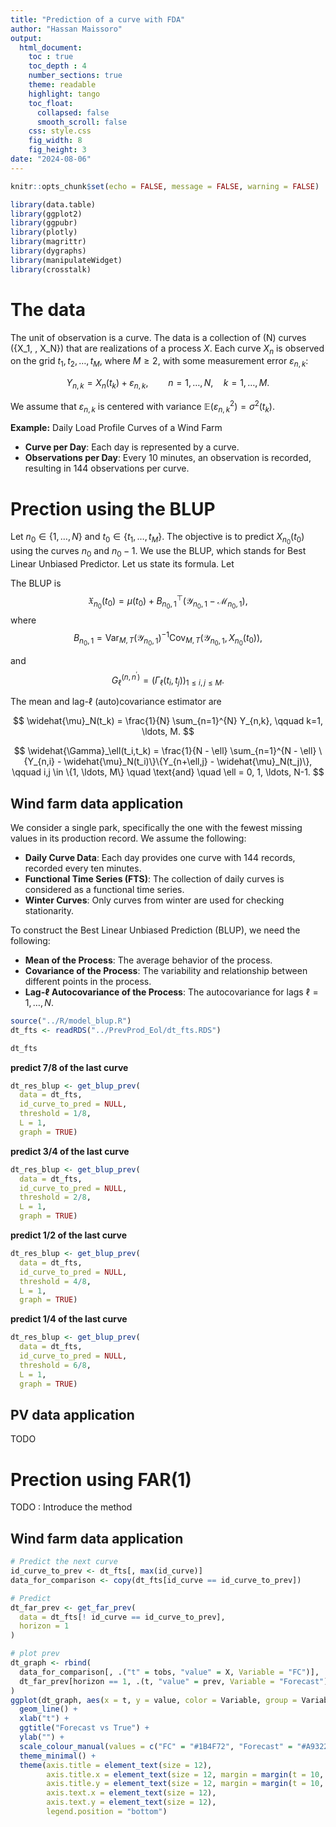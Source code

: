 ```yaml
---
title: "Prediction of a curve with FDA"
author: "Hassan Maissoro"
output: 
  html_document:
    toc : true
    toc_depth : 4
    number_sections: true
    theme: readable
    highlight: tango
    toc_float:
      collapsed: false
      smooth_scroll: false
    css: style.css
    fig_width: 8
    fig_height: 3
date: "2024-08-06"
---
```


```r
knitr::opts_chunk$set(echo = FALSE, message = FALSE, warning = FALSE)
```

```r
library(data.table)
library(ggplot2)
library(ggpubr)
library(plotly)
library(magrittr)
library(dygraphs)
library(manipulateWidget)
library(crosstalk)
```

# The data

The unit of observation is a curve. The data is a collection of \(N\) curves \(\{X_1, \ldots, X_N\}\) that are realizations of a process $X$. Each curve $X_n$ is observed on the grid $t_1, t_2, \ldots, t_M$, where $M \geq 2$, with some measurement error $\varepsilon_{n,k}$:

$$
Y_{n,k} = X_n(t_k) + \varepsilon_{n,k},  \qquad n = 1, \ldots, N, \quad k = 1, \ldots, M.
$$
 
We assume that $\varepsilon_{n,k}$ is centered with variance $\mathbb{E}(\varepsilon_{n,k}^2) = \sigma^2(t_k)$.
 

**Example:** Daily Load Profile Curves of a Wind Farm

- **Curve per Day**: Each day is represented by a curve.
- **Observations per Day**: Every 10 minutes, an observation is recorded, resulting in 144 observations per curve.


# Prection using the BLUP

Let $n_0 \in \{1, \ldots, N\}$ and $t_0 \in \{t_1, \ldots, t_M\}$. The objective is to predict $X_{n_0}(t_0)$ using the curves $n_0$ and $n_0 - 1$. We use the BLUP, which stands for Best Linear Unbiased Predictor. Let us state its formula. Let


\begin{align*}
  \mathcal{Y}_{n_0,1} &=(Y_{n_0-1, 1},\ldots,Y_{n_0-1, M}, Y_{n_0, 1},\ldots,Y_{n_0, M})^\top \\
  \mathcal{M}_{n_0,1} &= (\mu(t_1),\ldots, \mu(t_M),\mu(t_1),\ldots, \mu(t_M))^\top \\
  \Sigma_{n_0} &= (\sigma(t_1),\ldots, \sigma(t_M),\sigma(t_1),\ldots, \sigma(t_M))^\top.
\end{align*}

The BLUP is
$$
  \mathfrak{X}_{n_0}(t_0) = \mu(t_0) + B_{n_0, 1}^\top (\mathcal{Y}_{n_0, 1}- \mathcal{M}_{n_0, 1}),
$$
where
$$
  B_{n_0, 1} = \operatorname{Var}_{M,T}(\mathcal{Y}_{n_0, 1})^{-1} \operatorname{Cov}_{M,T}\left(\mathcal{Y}_{n_0, 1},{X}_{n_0}(t_0)\right),
$$
\begin{equation}\label{def:var}
  \operatorname{Var}_{M,T} \left(\mathcal{Y}_{n_0,1}\right) = 
  \begin{pmatrix}
    G_0^{(n_0-1,n_0-1)} + \Sigma_{n_0-1} &  G_1^{(n_0-1,n_0)}\\
    G_1^{(n_0,n_0-1)}& G_0^{(n_0,n_0)}+ \Sigma_{n_0}
  \end{pmatrix}\in\mathbb R^{2 M}\times \mathbb R^{2 M},
\end{equation}

\begin{equation}\label{def:covar}
  \operatorname{Cov}_{M,T} \left(\mathcal Y_{n_0,1},  {X}_{n_0}(t_0)   \right) =
  \begin{pmatrix}
    \Gamma_1(t_1,t_0)\\
    \vdots\\
    \Gamma_1(t_M,t_0)\\
    \Gamma_0(t_1,t_0)\\
    \vdots\\
    \Gamma_0(t_M,t_0)
  \end{pmatrix}\in\mathbb R^{2 M},
\end{equation}
and 
$$
  G_\ell^{(n, n^\prime)} = \left(\Gamma_\ell(t_i,t_j)\right)_{1\leq i, j\leq M}.
$$

The mean and lag-$\ell$ (auto)covariance  estimator are

$$
  \widehat{\mu}_N(t_k) = \frac{1}{N} \sum_{n=1}^{N} Y_{n,k}, \qquad k=1, \ldots, M.
$$

$$
  \widehat{\Gamma}_\ell(t_i,t_k) = \frac{1}{N - \ell} \sum_{n=1}^{N - \ell} \{Y_{n,i} - \widehat{\mu}_N(t_i)\}\{Y_{n+\ell,j} - \widehat{\mu}_N(t_j)\}, \qquad i,j \in \{1, \ldots, M\} \quad \text{and} \quad \ell = 0, 1, \ldots, N-1.
$$


## Wind farm data application

We consider a single park, specifically the one with the fewest missing values in its production record. We assume the following:

- **Daily Curve Data**: Each day provides one curve with 144 records, recorded every ten minutes.
- **Functional Time Series (FTS)**: The collection of daily curves is considered as a functional time series.
- **Winter Curves**: Only curves from winter are used for checking stationarity.

To construct the Best Linear Unbiased Prediction (BLUP), we need the following:

- **Mean of the Process**: The average behavior of the process.
- **Covariance of the Process**: The variability and relationship between different points in the process.
- **Lag-$\ell$ Autocovariance of the Process**: The autocovariance for lags $\ell = 1, \ldots, N$.

```r
source("../R/model_blup.R")
dt_fts <- readRDS("../PrevProd_Eol/dt_fts.RDS")
```

```r
dt_fts
```


**predict $7/8$ of the last curve**
```r
dt_res_blup <- get_blup_prev(
  data = dt_fts, 
  id_curve_to_pred = NULL,
  threshold = 1/8, 
  L = 1, 
  graph = TRUE)
```

**predict $3/4$ of the last curve**
```r
dt_res_blup <- get_blup_prev(
  data = dt_fts, 
  id_curve_to_pred = NULL,
  threshold = 2/8, 
  L = 1, 
  graph = TRUE)
```

**predict $1/2$ of the last curve**
```r
dt_res_blup <- get_blup_prev(
  data = dt_fts, 
  id_curve_to_pred = NULL,
  threshold = 4/8, 
  L = 1, 
  graph = TRUE)
```


**predict $1/4$ of the last curve**
```r
dt_res_blup <- get_blup_prev(
  data = dt_fts, 
  id_curve_to_pred = NULL,
  threshold = 6/8, 
  L = 1, 
  graph = TRUE)
```

## PV data application

TODO

# Prection using FAR(1)

TODO : Introduce the method

## Wind farm data application

```r
# Predict the next curve
id_curve_to_prev <- dt_fts[, max(id_curve)]
data_for_comparison <- copy(dt_fts[id_curve == id_curve_to_prev])

# Predict
dt_far_prev <- get_far_prev(
  data = dt_fts[! id_curve == id_curve_to_prev],
  horizon = 1
)
```

```r
# plot prev
dt_graph <- rbind(
  data_for_comparison[, .("t" = tobs, "value" = X, Variable = "FC")],
  dt_far_prev[horizon == 1, .(t, "value" = prev, Variable = "Forecast")]
)
ggplot(dt_graph, aes(x = t, y = value, color = Variable, group = Variable)) +
  geom_line() +
  xlab("t") +
  ggtitle("Forecast vs True") + 
  ylab("") +
  scale_colour_manual(values = c("FC" = "#1B4F72", "Forecast" = "#A93226")) +
  theme_minimal() +
  theme(axis.title = element_text(size = 12),
        axis.title.x = element_text(size = 12, margin = margin(t = 10, r = 0, b = 0, l = 0)),
        axis.title.y = element_text(size = 12, margin = margin(t = 10, r = 10, b = 0, l = 0)),
        axis.text.x = element_text(size = 12),
        axis.text.y = element_text(size = 12),
        legend.position = "bottom")
```



